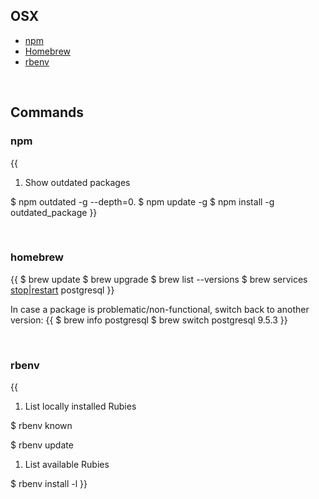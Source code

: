 == OSX ==

* [[#npm|npm]]
* [[#homebrew|Homebrew]]
* [[#rbenv|rbenv]]

<br />

== Commands ==

=== npm ===
{{
# Show outdated packages
$ npm outdated -g --depth=0.
$ npm update -g
$ npm install -g outdated_package
}}

<br />

=== homebrew ===
{{
$ brew update
$ brew upgrade
$ brew list --versions
$ brew services [[start|stop|restart]] postgresql
}}

In case a package is problematic/non-functional, switch back to another version:
{{
$ brew info postgresql
$ brew switch postgresql 9.5.3
}}

<br />

=== rbenv ===
{{
# List locally installed Rubies
$ rbenv known

$ rbenv update

# List available Rubies
$ rbenv install -l
}}
